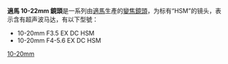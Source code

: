 {{Infobox photographic lens
| name         = 10-20mm F4-5.6 EX DC HSM
| image        = Sigma_10-20mm_f4-5.6_EX_DC_HSM_lens_hood.jpg
| maker        = [[適馬|適馬]]
| feat-is      = n
| feat-usm     = y
| feat-sbf     = 
| feat-macro   = n
| feat-special = 
| type         = z
| application  = Consumer Super Wide-Angle Zoom for Digital SLRs
| flength      = 10-20mm
| fov          = 102.4° - 63.8°
| aperture     = f/4 - f/5.6
| groups       = 10
| elements     = 14
| diaphragm    = 6
| close-dist   = 24cm (9.4in)
| max-mag      = 1:6.7
| weight       = 465g (16.4oz)
| max-diameter = 83.5mm
| max-length   = 81mm
| filter       = 77mm
| hood         = y
| av-horiz     = 
| av-vert      = 
| av-diag      = 
| start        = 
| msrp         = $730 USD
| category     = Sigma lenses
}}
'''適馬 10-22mm 鏡頭'''是一系列由[[適馬|適馬]]生產的[[變焦鏡頭|變焦鏡頭]]，为标有“HSM”的镜头，表示含有超声波马达，有以下型號：
*10-20mm F3.5 EX DC HSM
*10-20mm F4-5.6 EX DC HSM

[[Category:適馬鏡頭|10-20mm]]